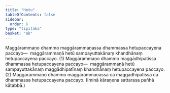 ```yaml
---
title: "Hetu"
tableOfContents: false
sidebar:
  order: 6
type: "tipitaka"
basket: "ab"
---
```



<DynamicBreadcrumb />

<Division number="27">

<Paragraph number="2497">
Maggārammaṇo dhammo maggārammaṇassa dhammassa hetupaccayena paccayo—  maggārammaṇā hetū sampayuttakānaṃ khandhānaṃ hetupaccayena paccayo. (1)
</Paragraph>

<Paragraph number="2498">
Maggārammaṇo dhammo maggādhipatissa dhammassa hetupaccayena paccayo—  maggārammaṇā hetū sampayuttakānaṃ maggādhipatīnaṃ khandhānaṃ hetupaccayena paccayo. (2)
</Paragraph>

<Paragraph number="2499">
Maggārammaṇo dhammo maggārammaṇassa ca maggādhipatissa ca dhammassa hetupaccayena paccayo. (Iminā kāraṇena sattarasa pañhā kātabbā.)
</Paragraph>
</Division>